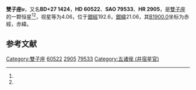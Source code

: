 {{Starbox begin
| name = 雙子座υ
}}
{{Starbox observe
| epoch = [[J2000.0|J2000.0]]
| constell = [[雙子座|雙子座]]<ref name=SIMBAD>{{cite web
 | url=http://simbad.u-strasbg.fr/simbad/sim-id?Ident=HR+2905
 | title =Pulsating variable Star
 | publisher=Centre de Données astronomiques de Strasbourg
 | work=SIMBAD
 | accessdate=2012-07-13}}</ref><ref name=DATA>{{cite web
 | url=http://vizier.u-strasbg.fr/viz-bin/VizieR-5?-out.add=.&-source=5050&-corr=PK=HR&-out.max=9999&HR=2905
 | title=VizieR Detailed Page
 | accessdate=2012-07-13
 | archive-date=2016-03-05
 | archive-url=https://web.archive.org/web/20160305022210/http://vizier.u-strasbg.fr/viz-bin/VizieR-5?-out.add=.&-source=5050&-corr=PK=HR&-out.max=9999&HR=2905
 | dead-url=no
 }}</ref>
| 星官 = [[五诸侯_(井宿)|五诸侯 (井宿)]]
| ra = {{RA|7|35|55.3}}<ref name=SIMBAD /><ref name=DATA />
| dec = {{DEC|+26|53|45}}<ref name=SIMBAD /><ref name=DATA />
| appmag_v = 4.06<ref name=SIMBAD /><ref name=DATA />
}}
{{Starbox character
| class = M0III-IIIb<ref name=SIMBAD /><ref name=DATA />
| b-v = 1.54<ref name=SIMBAD /><ref name=DATA />
| u-b = 1.94<ref name=SIMBAD /><ref name=DATA />
| r-i = 0.91<ref name=SIMBAD /><ref name=DATA />
| variable = 
}}
{{Starbox astrometry
| radial_v = 1.94
| prop_mo_ra = -21
| parallax = 0.014
| p_error = 
}}
{{Starbox catalog
| names =BD+27 1424，[[SAO星表|SAO]] 79533，[[HD星表|HD]] 60522，[[HR星表|HR]] 2905}}
{{Starbox reference |Simbad=HR+2905}}
{{Starbox end}}

'''雙子座υ'''，又名'''BD+27 1424'''，'''HD 60522'''、'''SAO 79533'''、'''HR 2905'''，是[[雙子座|雙子座]]的一颗恒星<ref name=SIMBAD /><ref name=DATA />，视星等为4.06，位于[[銀道座標系|銀經]]192.6，[[銀道座標系|銀緯]]21.06，其[[B1900.0|B1900.0]]坐标为赤經{{RA|7|29|45.6}}，赤緯{{DEC|+27|21.06|5}}。

== 参考文献 ==
{{reflist}}

{{star-stub}}

{{雙子座恒星}}
{{星官|五诸侯|5|6|井宿}}
[[Category:雙子座|Category:雙子座]]
[[Category:HD和HDE天體|60522]]
[[Category:HR天體|2905]]
[[Category:SAO天體|79533]]
[[Category:五诸侯_(井宿星官)|Category:五诸侯 (井宿星官)]]